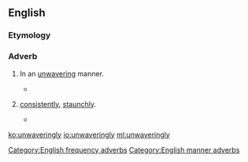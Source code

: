 ==English==

===Etymology===
{{suffix|unwavering|ly}}

===Adverb===
{{en-adv}}

# {{context|manner}} In an [[unwavering]] manner.
#* {{quote-journal|year=1993|date=Oct|vol=26|issue=10|page=20|title=Who is Janet Napolitano?|author=David Brock|journal=American Spectator|passage=He maintained that position '''unwaveringly''' throughout the second round of hearings.}}
# {{context|frequency}} [[consistently]], [[staunchly]].
#* {{quote-journal|year=1995|date=Oct|vol=12|iss=7|page=74|title=Self-esteem: the real story|journal=Todays Parent|passage=But the authors cover all the stages and issues thoroughly, even if their approach is so '''unwaveringly''' politically correct it occasionally loses sight of reality.}}

[[Category:English frequency adverbs]]
[[Category:English manner adverbs]]

[[ko:unwaveringly]]
[[io:unwaveringly]]
[[ml:unwaveringly]]
